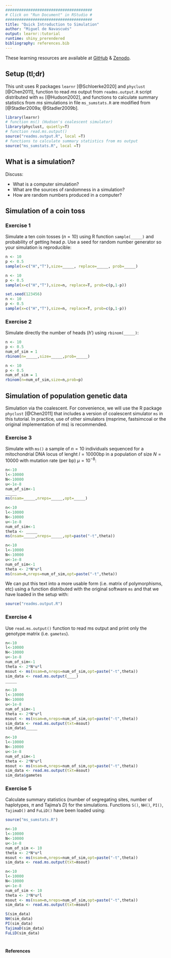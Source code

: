 ```yaml
---
######################################
# Click on "Run Document" in RStudio #
######################################
title: "Quick Introduction to Simulation"
author: "Miguel de Navascués"
output: learnr::tutorial
runtime: shiny_prerendered
bibliography: references.bib
---
```


These learning resources are available at [GitHub](https://github.com/mnavascues/ABCRFtutorial) & [Zenodo](http://doi.org/10.5281/zenodo.1435503).

## Setup (tl;dr)

This unit uses R packages `learnr` [@Schloerke2020] and `phyclust` [@Chen2011], function to read *ms* output from `readms.output.R` script distributed with `ms` [@Hudson2002], and functions to calculate summary statistics from *ms* simulations in file `ms_sumstats.R` are modified from [@Stadler2009a; @Stadler2009b].


```r
library(learnr)
# function ms() (Hudson's coalescent simulator)
library(phyclust, quietly=T)
# function read.ms.output()
source("readms.output.R", local =T)
# functions to calculate summary statistics from ms output
source("ms_sumstats.R", local =T)
```

## What is a simulation?

Discuss:

- What is a computer simulation?
- What are the sources of randomness in a simulation?
- How are random numbers produced in a computer?

## Simulation of a coin toss

### Exercise 1

Simulate a ten coin tosses ($n=10$) using R function `sample(_____)` and probability of getting head $p$. Use a seed for random number generator so your simulation is reproducible:


```r
n <- 10
p <- 0.5
sample(x=c("H","T"),size=_____, replace=_____, prob=_____)
```

```r
n <- 10
p <- 0.5
sample(x=c("H","T"),size=n, replace=T, prob=c(p,1-p))
```

```r
set.seed(123456)
n <- 10
p <- 0.5
sample(x=c("H","T"),size=n, replace=T, prob=c(p,1-p))
```

### Exercise 2

Simulate directly the number of heads ($h'$) using `rbinom(_____)`:

```r
n <- 10
p <- 0.5
num_of_sim = 1
rbinom(n=_____,size=_____,prob=_____)
```

```r
n <- 10
p <- 0.5
num_of_sim = 1
rbinom(n=num_of_sim,size=n,prob=p)
```



## Simulation of population genetic data

Simulation via the coalescent. For convenience, we will use the R package `phyclust` [@Chen2011] that includes a version of coalescent simulator `ms` in this tutorial. In practice, use of other simulators (msprime, fastsimcoal or the original implementation of ms) is recommended.

### Exercise 3

Simulate with `ms()` a sample of $n=10$ individuals sequenced for a mitochondrial DNA locus of lenght $l=10000$bp in a population of size $N=10000$ with mutation rate (per bp) $\mu=10^{-8}$:

```r
n<-10
l<-10000
N<-10000
u<-1e-8
num_of_sim<-1
_____
ms(nsam=_____,nreps=_____,opt=_____)
```

```r
n<-10
l<-10000
N<-10000
u<-1e-8
num_of_sim<-1
theta <- _____
ms(nsam=_____,nreps=_____,opt=paste("-t",theta))
```


```r
n<-10
l<-10000
N<-10000
u<-1e-8
num_of_sim<-1
theta <- 2*N*u*l 
ms(nsam=n,nreps=num_of_sim,opt=paste("-t",theta))
```

We can put this text into a more usable form (i.e. matrix of polymorphisms, etc) using a function distributed with the original software `ms` and that we have loaded in the setup with:

```r
source("readms.output.R")
```

### Exercise 4

Use `read.ms.output()` function to read ms output and print only the genotype matrix (i.e. `gametes`).

```r
n<-10
l<-10000
N<-10000
u<-1e-8
num_of_sim<-1
theta <- 2*N*u*l 
msout <- ms(nsam=n,nreps=num_of_sim,opt=paste("-t",theta))
sim_data <- read.ms.output(____)
_____
```

```r
n<-10
l<-10000
N<-10000
u<-1e-8
num_of_sim<-1
theta <- 2*N*u*l 
msout <- ms(nsam=n,nreps=num_of_sim,opt=paste("-t",theta))
sim_data <- read.ms.output(txt=msout)
sim_data$_____
```



```r
n<-10
l<-10000
N<-10000
u<-1e-8
num_of_sim<-1
theta <- 2*N*u*l
msout <- ms(nsam=n,nreps=num_of_sim,opt=paste("-t",theta))
sim_data <- read.ms.output(txt=msout)
sim_data$gametes
```


### Exercise 5

Calculate summary statistics (number of segregating sites, number of haplotypes, $\pi$ and Tajima's $D$) for the simulations. Functions `S()`, `NH()`, `PI()`, `TajimaD()` and `FuLiD()` have been loaded using:

```r
source("ms_sumstats.R")
```


```r
n<-10
l<-10000
N<-10000
u<-1e-8
num_of_sim <- 10
theta <- 2*N*u*l
msout <- ms(nsam=n,nreps=num_of_sim,opt=paste("-t",theta))
sim_data <- read.ms.output(txt=msout)

```

```r
n<-10
l<-10000
N<-10000
u<-1e-8
num_of_sim <- 10
theta <- 2*N*u*l
msout <- ms(nsam=n,nreps=num_of_sim,opt=paste("-t",theta))
sim_data <- read.ms.output(txt=msout)

S(sim_data)
NH(sim_data)
PI(sim_data)
TajimaD(sim_data)
FuLiD(sim_data)
```



#   

#### References